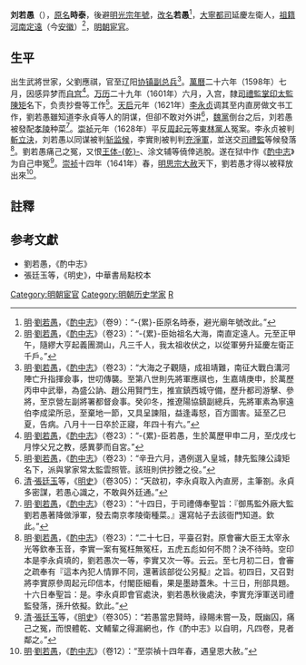 {{otheruse|刘若愚}}
'''刘若愚'''（{{bd|1584年||？|catIdx=L刘}}），[[原名|原名]]'''時泰'''，後避[[明光宗|明光宗]][[年號|年號]]，[[改名|改名]]'''若愚'''<ref>[[明|明]]·[[劉若愚_(明朝宦官)|劉若愚]]，《[[酌中志|酌中志]]》（卷9）：“-{累}-臣原名時泰，避光廟年號改此。”</ref>，[[大寧都司|大寧都司]]延慶左衛人，[[祖籍|祖籍]][[河南江北等處行中書省|河南]][[定远縣|定遠]]（今[[安徽|安徽]]）<ref>[[明|明]]·[[劉若愚_(明朝宦官)|劉若愚]]，《[[酌中志|酌中志]]》（卷23）：“-{累}-臣始祖名大海，南直定遠人。元至正甲午，隨繆大亨起義團澗山，凡三千人，我太祖收伏之，以從軍勞升延慶左衛正千戶。”</ref>，[[明朝|明朝]][[宦官|宦官]]。

==生平==
出生武將世家，父劉應祺，官至辽阳[[副將|协镇副总兵]]<ref>[[明|明]]·[[劉若愚_(明朝宦官)|劉若愚]]，《[[酌中志|酌中志]]》（卷23）：“大海之子觀隨，成祖靖難，南征大戰白溝河陣亡升指揮僉事，世叨傳襲。至第八世則先將軍應祺也，生嘉靖庚申，於萬歷丙申中武舉，為盛公訥、趙公用賢門生，推宣鎮西城守備，歷升都司游擊、參將，至京營左副將署都督僉事。癸卯冬，推遼陽協鎮副總兵，先將軍素為寧遠伯李成梁所忌，至棄地一節，又具呈諫阻，益逢毒怒，百方圖害。延至乙巳夏，告病。八月十一日卒於正寢，年四十有六。”</ref>。[[萬曆|萬曆]]二十六年（1598年）七月，因感异梦而[[自宫|自宫]]<ref>[[明|明]]·[[劉若愚_(明朝宦官)|劉若愚]]，《[[酌中志|酌中志]]》（卷23）：“-{累}-臣若愚，生於萬歷甲申二月，至戊戌七月悖父兄之教，感異夢而自宮。”</ref>。[[万历|万历]]二十九年（1601年）六月，入宫，隸[[掌印太監|司禮監掌印太監]][[陳矩_(明朝宦官)|陳矩]]名下，负责抄誊等工作<ref>[[明|明]]·[[劉若愚_(明朝宦官)|劉若愚]]，《[[酌中志|酌中志]]》（卷23）：“辛丑六月，遇例選入皇城，隸先監陳公諱矩名下，派與掌家常太監雲照管。該班則供抄謄之役。”</ref>。[[天啟_(明朝)|天启]]元年（1621年）[[李永貞_(明朝宦官)|李永贞]]调其至内直房做文书工作，劉若愚雖知道李永貞等人的阴谋，但卻不敢对外讲<ref>[[清|清]]·[[張廷玉|張廷玉]]等，《[[明史|明史]]》（卷305）：“天啟初，李永貞取入內直房，主筆劄。永貞多密謀，若愚心識之，不敢與外廷通。”</ref>，[[魏黨|魏黨]]倒台之后，刘若愚被發配[[明孝陵|孝陵]]种菜<ref>[[明|明]]·[[劉若愚_(明朝宦官)|劉若愚]]，《[[酌中志|酌中志]]》（卷23）：“十四日，于司禮傳奉聖旨：『御馬監外廠大監劉若愚著降做淨軍，發去南京孝陵衛種菜。』還寫帖子去該衙門知道。欽此。”</ref>。[[崇祯|崇祯]]元年（1628年）平反[[周起元|周起元]]等[[東林黨人|東林黨人]]冤案。李永贞被判[[斬立決|斬立決]]，刘若愚以同谋被判[[斩监候|斩监候]]，李實則被判判[[充軍條例|充淨軍]]，並送交[[司禮監|司禮監]]等候發落<ref>[[明|明]]·[[劉若愚_(明朝宦官)|劉若愚]]，《[[酌中志|酌中志]]》（卷23）：“二十七日，平臺召對。原會審大臣王太宰永光等欽奉玉音，李實一案有冤枉無冤枉，五虎五彪如何不問？決不待時。空印本是李永貞填的，劉若愚次一等，李實又次一等。云云。至七月初二日，會審之疏奉有『這本內犯人情罪不同，還著該部從公另擬』之旨。初四日，又召對將李實原參周起元印信本，付閣臣細看，果是墨跡蓋朱。十三日，刑部具題。十六日奉聖旨：是。李永貞即會官處決，劉若愚秋後處決，李實充淨軍送司禮監發落，孫升依擬。欽此。”</ref>。劉若愚痛己之冤，又恨[[王體乾_(明朝宦官)|王体-{乾}-]]、涂文辅等僥倖逃脫。遂在狱中作《[[酌中志|酌中志]]》为自己申冤<ref>[[清|清]]·[[張廷玉|張廷玉]]等，《[[明史|明史]]》（卷305）：“若愚當忠賢時，祿賜未嘗一及，既幽囚，痛己之冤，而恨體乾、文輔輩之得漏網也，作《酌中志》以自明，凡四卷，見者鄰之。”</ref>。[[崇祯|崇祯]]十四年（1641年）春，[[明思宗|明思宗]][[大赦|大赦]]天下，劉若愚才得以被释放出來<ref>[[明|明]]·[[劉若愚_(明朝宦官)|劉若愚]]，《[[酌中志|酌中志]]》（卷12）：“至崇禎十四年春，遇皇恩大赦。”</ref>。

==註釋==
{{reflist}}

==参考文獻==
*劉若愚，《酌中志》
*張廷玉等，《明史》，中華書局點校本

{{Authority control}}
{{DEFAULTSORT:Liu劉}}

[[Category:明朝宦官|Category:明朝宦官]]
[[Category:明朝历史学家|Category:明朝历史学家]]
[[Category:劉姓|R]]